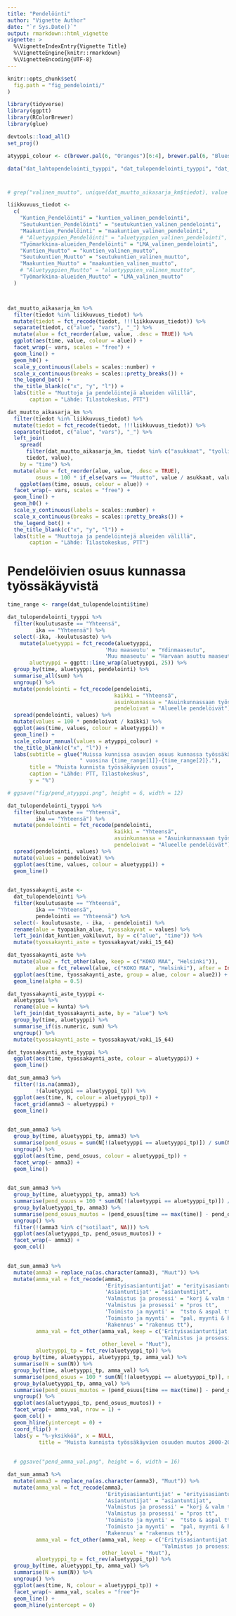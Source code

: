 ```yaml
---
title: "Pendelöinti"
author: "Vignette Author"
date: "`r Sys.Date()`"
output: rmarkdown::html_vignette
vignette: >
  %\VignetteIndexEntry{Vignette Title}
  %\VignetteEngine{knitr::rmarkdown}
  %\VignetteEncoding{UTF-8}
---
```


```r

knitr::opts_chunk$set(
  fig.path = "fig_pendelointi/"
)

library(tidyverse)
library(ggptt)
library(RColorBrewer)
library(glue)

devtools::load_all() 
set_proj()

atyyppi_colour <- c(brewer.pal(6, "Oranges")[6:4], brewer.pal(6, "Blues")[6:5] , brewer.pal(6, "Greens")[6:5])


```

```r

data("dat_lahtopendelointi_tyyppi", "dat_tulopendelointi_tyyppi", "dat_tulopendelointi", "dat_muutto_aikasarja_km")

```

#

```r

# grep("valinen_muutto", unique(dat_muutto_aikasarja_km$tiedot), value = TRUE)

liikkuvuus_tiedot <-
  c(
    "Kuntien_Pendelöinti" = "kuntien_valinen_pendelointi",
    "Seutukuntien_Pendelöinti" = "seutukuntien_valinen_pendelointi",
    "Maakuntien_Pendelöinti" = "maakuntien_valinen_pendelointi",
    # "Aluetyyppien_Pendelöinti" = "aluetyyppien_valinen_pendelointi",
    "Työmarkkina-alueiden_Pendelöinti" = "LMA_valinen_pendelointi",
    "Kuntien_Muutto" = "kuntien_valinen_muutto",
    "Seutukuntien_Muutto" = "seutukuntien_valinen_muutto",
    "Maakuntien_Muutto" = "maakuntien_valinen_muutto",
    # "Aluetyyppien_Muutto" = "aluetyyppien_valinen_muutto",
    "Työmarkkina-alueiden_Muutto" = "LMA_valinen_muutto"
  )



dat_muutto_aikasarja_km %>% 
  filter(tiedot %in% liikkuvuus_tiedot) %>% 
  mutate(tiedot = fct_recode(tiedot, !!!liikkuvuus_tiedot)) %>%
  separate(tiedot, c("alue", "vars"), "_") %>% 
  mutate(alue = fct_reorder(alue, value, .desc = TRUE)) %>% 
  ggplot(aes(time, value, colour = alue)) +
  facet_wrap(~ vars, scales = "free") +
  geom_line() +
  geom_h0() +
  scale_y_continuous(labels = scales::number) +
  scale_x_continuous(breaks = scales::pretty_breaks()) +
  the_legend_bot() +
  the_title_blank(c("x", "y", "l")) +
  labs(title = "Muuttoja ja pendelöintejä alueiden välillä",
       caption = "Lähde: Tilastokeskus, PTT")


```

```r

dat_muutto_aikasarja_km %>% 
  filter(tiedot %in% liikkuvuus_tiedot) %>% 
  mutate(tiedot = fct_recode(tiedot, !!!liikkuvuus_tiedot)) %>%
  separate(tiedot, c("alue", "vars"), "_") %>% 
  left_join(
    spread(
      filter(dat_muutto_aikasarja_km, tiedot %in% c("asukkaat", "tyolliset")), 
      tiedot, value), 
    by = "time") %>% 
  mutate(alue = fct_reorder(alue, value, .desc = TRUE),
         osuus = 100 * if_else(vars == "Muutto", value / asukkaat, value / tyolliset)) %>% 
    ggplot(aes(time, osuus, colour = alue)) +
  facet_wrap(~ vars, scales = "free") +
  geom_line() +
  geom_h0() +
  scale_y_continuous(labels = scales::number) +
  scale_x_continuous(breaks = scales::pretty_breaks()) +
  the_legend_bot() +
  the_title_blank(c("x", "y", "l")) +
  labs(title = "Muuttoja ja pendelöintejä alueiden välillä",
       caption = "Lähde: Tilastokeskus, PTT")

```


# Pendelöivien osuus kunnassa työssäkäyvistä

```r

time_range <- range(dat_tulopendelointi$time)

dat_tulopendelointi_tyyppi %>% 
  filter(koulutusaste == "Yhteensä",
         ika == "Yhteensä") %>% 
  select(-ika, -koulutusaste) %>% 
    mutate(aluetyyppi = fct_recode(aluetyyppi,
                               'Muu maaseutu' = "Ydinmaaseutu",
                               'Muu maaseutu' = "Harvaan asuttu maaseutu"),
       aluetyyppi = ggptt::line_wrap(aluetyyppi, 25)) %>% 
  group_by(time, aluetyyppi, pendelointi) %>% 
  summarise_all(sum) %>% 
  ungroup() %>% 
  mutate(pendelointi = fct_recode(pendelointi, 
                                  kaikki = "Yhteensä",
                                  asuinkunnassa = "Asuinkunnassaan työssäkäyvät",
                                  pendeloivat = "Alueelle pendelöivät")) %>% 
  spread(pendelointi, values) %>% 
  mutate(values = 100 * pendeloivat / kaikki) %>% 
  ggplot(aes(time, values, colour = aluetyyppi)) +
  geom_line() +
  scale_colour_manual(values = atyyppi_colour) +
  the_title_blank(c("x", "l")) +
  labs(subtitle = glue("Muissa kunnissa asuvien osuus kunnassa työssäkäyvistä keskimäärin alueilla",
                       " vuosina {time_range[1]}-{time_range[2]}."),
       title = "Muista kunnista työssäkäyvien osuus",
       caption = "Lähde: PTT, Tilastokeskus",
       y = "%")

# ggsave("fig/pend_atyyppi.png", height = 6, width = 12)  

```

```r

dat_tulopendelointi_tyyppi %>% 
  filter(koulutusaste == "Yhteensä",
         ika == "Yhteensä") %>% 
  mutate(pendelointi = fct_recode(pendelointi, 
                                  kaikki = "Yhteensä",
                                  asuinkunnassa = "Asuinkunnassaan työssäkäyvät",
                                  pendeloivat = "Alueelle pendelöivät")) %>% 
  spread(pendelointi, values) %>% 
  mutate(values = pendeloivat) %>% 
  ggplot(aes(time, values, colour = aluetyyppi)) +
  geom_line()
  

```

```r

dat_tyossakaynti_aste <- 
  dat_tulopendelointi %>% 
  filter(koulutusaste == "Yhteensä",
         ika == "Yhteensä",
         pendelointi == "Yhteensä") %>% 
  select(- koulutusaste, - ika, - pendelointi) %>% 
  rename(alue = tyopaikan_alue, tyossakayvat = values) %>% 
  left_join(dat_kuntien_vakiluvut, by = c("alue", "time")) %>% 
  mutate(tyossakaynti_aste = tyossakayvat/vaki_15_64)

dat_tyossakaynti_aste %>% 
  mutate(alue2 = fct_other(alue, keep = c("KOKO MAA", "Helsinki")),
         alue = fct_relevel(alue, c("KOKO MAA", "Helsinki"), after = Inf)) %>% 
  ggplot(aes(time, tyossakaynti_aste, group = alue, colour = alue2)) +
  geom_line(alpha = 0.5)


```

```r

dat_tyossakaynti_aste_tyyppi <- 
  aluetyyppi %>% 
  rename(alue = kunta) %>% 
  left_join(dat_tyossakaynti_aste, by = "alue") %>% 
  group_by(time, aluetyyppi) %>% 
  summarise_if(is.numeric, sum) %>% 
  ungroup() %>% 
  mutate(tyossakaynti_aste = tyossakayvat/vaki_15_64)

dat_tyossakaynti_aste_tyyppi %>% 
  ggplot(aes(time, tyossakaynti_aste, colour = aluetyyppi)) +
  geom_line()

```

```r

dat_sum_amma3 %>% 
  filter(!is.na(amma3),
         !(aluetyyppi == aluetyyppi_tp)) %>% 
  ggplot(aes(time, N, colour = aluetyyppi_tp)) +
  facet_grid(amma3 ~ aluetyyppi) +
  geom_line()
  

```

```r

dat_sum_amma3 %>% 
  group_by(time, aluetyyppi_tp, amma3) %>% 
  summarise(pend_osuus = sum(N[!(aluetyyppi == aluetyyppi_tp)]) / sum(N)) %>% 
  ungroup() %>% 
  ggplot(aes(time, pend_osuus, colour = aluetyyppi_tp)) +
  facet_wrap(~ amma3) +
  geom_line()
  

```

```r

dat_sum_amma3 %>% 
  group_by(time, aluetyyppi_tp, amma3) %>% 
  summarise(pend_osuus = 100 * sum(N[!(aluetyyppi == aluetyyppi_tp)]) / sum(N)) %>% 
  group_by(aluetyyppi_tp, amma3) %>% 
  summarise(pend_osuus_muutos = (pend_osuus[time == max(time)] - pend_osuus[time == 2000])) %>% 
  ungroup() %>% 
  filter(!(amma3 %in% c("sotilaat", NA))) %>% 
  ggplot(aes(aluetyyppi_tp, pend_osuus_muutos)) +
  facet_wrap(~ amma3) +
  geom_col()
  

```

```r

dat_sum_amma3 %>% 
  mutate(amma3 = replace_na(as.character(amma3), "Muut")) %>% 
  mutate(amma_val = fct_recode(amma3, 
                               'Erityisasiantuntijat' = "erityisasiantuntijat",
                               'Asiantuntijat' = "asiantuntijat",
                               'Valmistus ja prosessi' = "korj & valm tt",
                               'Valmistus ja prosessi' = "pros tt",
                               'Toimisto ja myynti' =  "tsto & aspal tt",
                               'Toimisto ja myynti' =  "pal, myynti & hoito tt",
                               'Rakennus' = "rakennus tt"),
         amma_val = fct_other(amma_val, keep = c('Erityisasiantuntijat', 'Asiantuntijat', 
                                                 'Valmistus ja prosessi', 'Toimisto ja myynti', 'Rakennus'), 
                              other_level = "Muut"),
         aluetyyppi_tp = fct_rev(aluetyyppi_tp)) %>% 
  group_by(time, aluetyyppi, aluetyyppi_tp, amma_val) %>% 
  summarise(N = sum(N)) %>% 
  group_by(time, aluetyyppi_tp, amma_val) %>% 
  summarise(pend_osuus = 100 * sum(N[!(aluetyyppi == aluetyyppi_tp)], na.rm = TRUE) / sum(N, na.rm = TRUE)) %>% 
  group_by(aluetyyppi_tp, amma_val) %>% 
  summarise(pend_osuus_muutos = (pend_osuus[time == max(time)] - pend_osuus[time == 2000])) %>% 
  ungroup() %>% 
  ggplot(aes(aluetyyppi_tp, pend_osuus_muutos)) +
  facet_wrap(~ amma_val, nrow = 1) +
  geom_col() +
  geom_hline(yintercept = 0) +
  coord_flip() +
  labs(y = "%-yksikköä", x = NULL, 
          title = "Muista kunnista työssäkäyvien osuuden muutos 2000-2015 ammateittain alueilla keskimäärin")
    
  
  # ggsave("pend_amma_val.png", height = 6, width = 16) 

```

```r

dat_sum_amma3 %>% 
  mutate(amma3 = replace_na(as.character(amma3), "Muut")) %>% 
  mutate(amma_val = fct_recode(amma3, 
                               'Erityisasiantuntijat' = "erityisasiantuntijat",
                               'Asiantuntijat' = "asiantuntijat",
                               'Valmistus ja prosessi' = "korj & valm tt",
                               'Valmistus ja prosessi' = "pros tt",
                               'Toimisto ja myynti' =  "tsto & aspal tt",
                               'Toimisto ja myynti' =  "pal, myynti & hoito tt",
                               'Rakennus' = "rakennus tt"),
         amma_val = fct_other(amma_val, keep = c('Erityisasiantuntijat', 'Asiantuntijat', 
                                                 'Valmistus ja prosessi', 'Toimisto ja myynti', 'Rakennus'), 
                              other_level = "Muut"),
         aluetyyppi_tp = fct_rev(aluetyyppi_tp)) %>% 
  group_by(time, aluetyyppi_tp, amma_val) %>% 
  summarise(N = sum(N)) %>% 
  ungroup() %>% 
  ggplot(aes(time, N, colour = aluetyyppi_tp)) +
  facet_wrap(~ amma_val, scales = "free")+
  geom_line() +
  geom_hline(yintercept = 0) 
    

```

